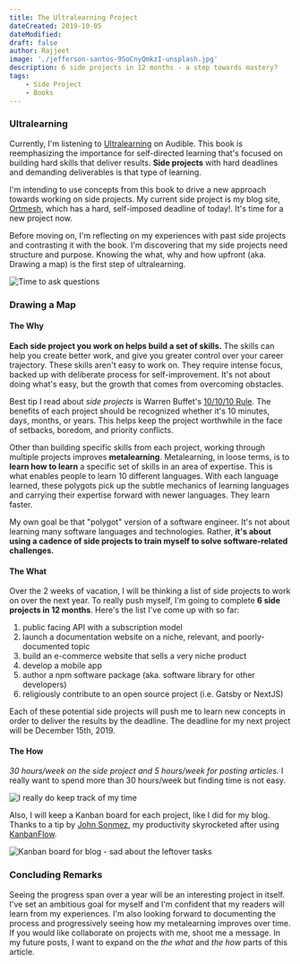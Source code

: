 ```yaml
---
title: The Ultralearning Project
dateCreated: 2019-10-05
dateModified: 
draft: false
author: Rajjeet
image: './jefferson-santos-9SoCnyQmkzI-unsplash.jpg'
description: 6 side projects in 12 months - a step towards mastery?
tags:
    - Side Project
    - Books
---
```


### Ultralearning
Currently, I'm listening to [Ultralearning](https://www.amazon.ca/Ultralearning-Master-Outsmart-Competition-Accelerate/dp/1982662964) on Audible. This book is reemphasizing the importance for self-directed learning that's focused on building hard skills that deliver results. **Side projects** with hard deadlines and demanding deliverables is that type of learning.
 
 I'm intending to use concepts from this book to drive a new approach towards working on side projects. My current side project is my blog site, [Ortmesh](ortmesh.com), which has a hard, self-imposed deadline of today!. It's time for a new project now.

 Before moving on, I'm reflecting on my experiences with past side projects and contrasting it with the book. I'm discovering that my side projects need structure and purpose. Knowing the what, why and how upfront (aka. Drawing a map) is the first step of ultralearning.  

![Time to ask questions](emily-morter-8xAA0f9yQnE-unsplash.jpg)

### Drawing a Map

#### The Why 
 **Each side project you work on helps build a set of skills.** The skills can help you create better work, and give you greater control over your career trajectory. These skills aren't easy to work on. They require intense focus, backed up with deliberate process for self-improvement. It's not about doing what's easy, but the growth that comes from overcoming obstacles.   
 
Best tip I read about _side projects_ is Warren Buffet's [10/10/10 Rule](https://medium.com/the-mission/why-warren-buffetts-10-10-10-rule-will-help-you-make-smarter-decisions-43d63d5ea124). The benefits of each project should be recognized whether it's 10 minutes, days, months, or years. This helps keep the project worthwhile in the face of setbacks, boredom, and priority conflicts.  
 
 Other than building specific skills from each project, working through multiple projects improves **metalearning**. Metalearning, in loose terms, is to **learn how to learn** a specific set of skills in an area of expertise. This is what enables people to learn 10 different languages. With each language learned, these polygots pick up the subtle mechanics of learning languages and carrying their expertise forward with newer languages. They learn faster. 
 
 My own goal be that "polygot" version of a software engineer. It's not about learning many software languages and technologies. Rather, **it's about using a cadence of side projects to train myself to solve software-related challenges.**

#### The What 
Over the 2 weeks of vacation, I will be thinking a list of side projects to work on over the next year. To really push myself, I'm going to complete **6 side projects in 12 months**. Here's the list I've come up with so far:

1. public facing API with a subscription model
2. launch a documentation website on a niche, relevant, and poorly-documented topic
3. build an e-commerce website that sells a very niche product
4. develop a mobile app
5. author a npm software package (aka. software library for other developers)
6. religiously contribute to an open source project (i.e. Gatsby or NextJS)

Each of these potential side projects will push me to learn new concepts in order to deliver the results by the deadline. The deadline for my next project will be December 15th, 2019. 

#### The How
_30 hours/week on the side project and 5 hours/week for posting articles._  I really want to spend more than 30 hours/week but finding time is not easy.       

![I really do keep track of my time](time-management.png)

Also, I will keep a Kanban board for each project, like I did for my blog. Thanks to a tip by [John Sonmez](https://app.pluralsight.com/profile/author/john-sonmez?aid=701j0000001heIqAAI), my productivity skyrocketed after using [KanbanFlow](https://kanbanflow.com/features). 

![Kanban board for blog - sad about the leftover tasks](kanban-flow.png)

### Concluding Remarks
Seeing the progress span over a year will be an interesting project in itself. I've set an ambitious goal for myself and I'm confident that my readers will learn from my experiences. I'm also looking forward to documenting the process and progressively seeing how my metalearning improves over time. If you would like collaborate on projects with me, shoot me a message. In my future posts, I want to expand on the _the what_ and _the how_ parts of this article. 

